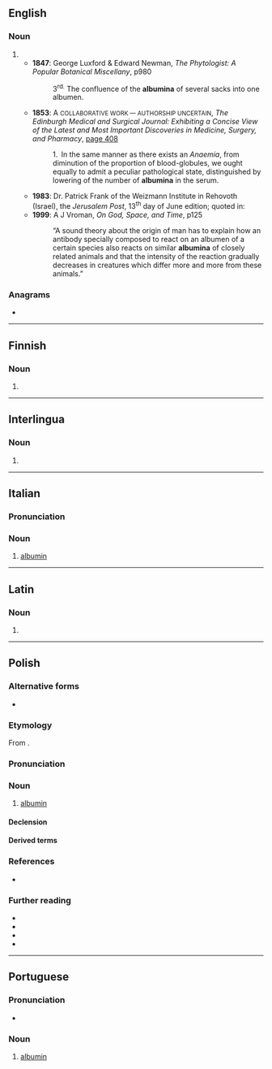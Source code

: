 {{also|albúmina|albuminą}}
==English==

===Noun===
{{head|en|noun form}}

# {{plural of|en|albumen}}
#* '''1847''': George Luxford & Edward Newman, ''The Phytologist: A Popular Botanical Miscellany'', p980
#*: 3<sup>rd.</sup> The confluence of the '''albumina''' of several sacks into one albumen.
#* '''1853''': A <small>COLLABORATIVE WORK — AUTHORSHIP UNCERTAIN</small>, ''The Edinburgh Medical and Surgical Journal: Exhibiting a Concise View of the Latest and Most Important Discoveries in Medicine, Surgery, and Pharmacy'', [http://books.google.co.uk/books?id=6n8BAAAAYAAJ&pg=PA408&dq=albumina&ei=TiBASqDpNoe-yQTn56lT page 408]
#*: 1. In the same manner as there exists an ''Anaemia'', from diminution of the proportion of blood-globules, we ought equally to admit a peculiar pathological state, distinguished by lowering of the number of '''albumina''' in the serum.
#* '''1983''': Dr. Patrick Frank of the Weizmann Institute in Rehovoth (Israel), the ''Jerusalem Post'', 13<sup>th</sup> day of June edition; quoted in:
#* '''1999''': A J Vroman, ''On God, Space, and Time'', p125
#*: “A sound theory about the origin of man has to explain how an antibody specially composed to react on an albumen of a certain species also reacts on similar '''albumina''' of closely related animals and that the intensity of the reaction gradually decreases in creatures which differ more and more from these animals.”

===Anagrams===
* {{anagrams|en|a=aabilmnu|Balumain|bimanual|manubial}}

----

==Finnish==

===Noun===
{{head|fi|noun form}}

# {{fi-form of|case=essive|pl=singular|albumi}}

----

==Interlingua==

===Noun===
{{ia-noun|-}}

# {{l|en|albumin}}

----

==Italian==
{{wikipedia|lang=it}}

===Pronunciation===
{{it-pr|albumìna}}

===Noun===
{{it-noun|f}}

# {{lb|it|protein}} [[albumin]]

----

==Latin==

===Noun===
{{la-noun-form|albūmina}}

# {{inflection of|la|albūmen||nom//acc//voc|p}}

----

==Polish==
{{wp|lang=pl}}

===Alternative forms===
* {{alt|pl|albumin||obsolete}}

===Etymology===
From {{af|pl|lang1=la|albūmen|-ina}}. {{etydate|1807|ref={{cite-book|pl
|author=Jędrzej Śniadecki
|title=Początki chemii dla uzycia słuchaczow akademickich ułozone. T. 2
|url=https://polona.pl/item/poczatki-chemii-dla-uzycia-sluchaczow-akademickich-ulozone-t-2,ODIyNzYzNjc/124/#info:search:albumina
|year=1807
|page=117}}|ref2={{R:pl:NFJP}}}}

===Pronunciation===
{{pl-p|a=Pl-albumina.ogg}}

===Noun===
{{pl-noun|f}}

# {{lb|pl|protein}} [[albumin]]
#: {{coi|pl|ludzka '''albumina'''|human '''albumin'''}}
#: {{coi|pl|'''albumina''' znakowana|'''albumin''' marked (for something)}}
#: {{coi|pl|surowicza '''albumina''' wołowa|bovine serum '''albumin'''}}
#: {{coi|pl|wydalanie '''albumin''' z moczem|excretion of '''albumins''' in urine}}
#: {{coi|pl|stężenie '''albumin'''|concentration of '''albumins'''}}
#: {{coi|pl|roztwór '''albuminy'''|a solution of '''albumin'''}}
#: {{coi|pl|zawartość '''albumin'''|contents of '''albumins'''}}
#: {{coi|pl|poziom '''albumin'''|level of '''albumins'''}}
#: {{coi|pl|'''albuminy''' osocza|'''albumins''' of plasma}}
#: {{coi|pl|'''albumina''' jaja|'''albumin''' of an egg}}
#: {{coi|pl|przyjmować '''albuminę'''|to take/receive '''albumin'''}}

====Declension====
{{pl-decl-noun-f}}

====Derived terms====
{{col3|pl|title=adjective|albuminowy}}
{{col3|pl|title=nouns|albuminoid|albuminometr|albuminuria}}

===References===
<references/>
* {{R:pl:NKJP}}

===Further reading===
* {{R:pl:WSJP}}
* {{R:pl:PWN}}
* {{R:pl:SJP1861}}
* {{R:pl:SJP1900|albumin|22|1}}

----

==Portuguese==

===Pronunciation===
{{pt-IPA}}
* {{hyph|pt|al|bu|mi|na}}

===Noun===
{{pt-noun|f}}

# {{lb|pt|organic chemistry}} [[albumin]] {{gloss|one of a class of monomeric proteins that are soluble in water}}